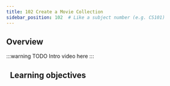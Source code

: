 ```yaml
---
title: 102 Create a Movie Collection
sidebar_position: 102  # Like a subject number (e.g. CS101)
---
```

<!-- Like a subject number (e.g. CS101) -->

## Overview

<!-- Provide context for this course, in addition to the concrete learning goals and outcomes. Why would someone want to do this unit? -->

:::warning TODO
Intro video here
:::

## <i class="fa-solid fa-bullseye-arrow"></i>&nbsp;&nbsp;Learning objectives


<LearningGoalsExp />


<!-- Replace unitName with name from `unitData.js` - will pull in learning goals and outcomes -->
<LearningGoals unitName="hello_weaviate"/>


<GiscusDocComment />
